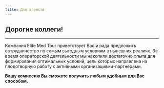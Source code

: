 ```yaml
---
title: Для агенств
---
```


## Дорогие коллеги!

---

Компания Elite Med Tour приветствует Вас и рада предложить сотрудничество по
самым выгодным условиям в нынешних реалиях. За время операторской деятельности
мы накопили достаточно опыта для формирования оптимальных условий, цель которых
направлена на плодотворную работу с активными организациями-партнёрами.

**Вашу комиссию Вы сможете получить любым удобным для Вас способом.**
